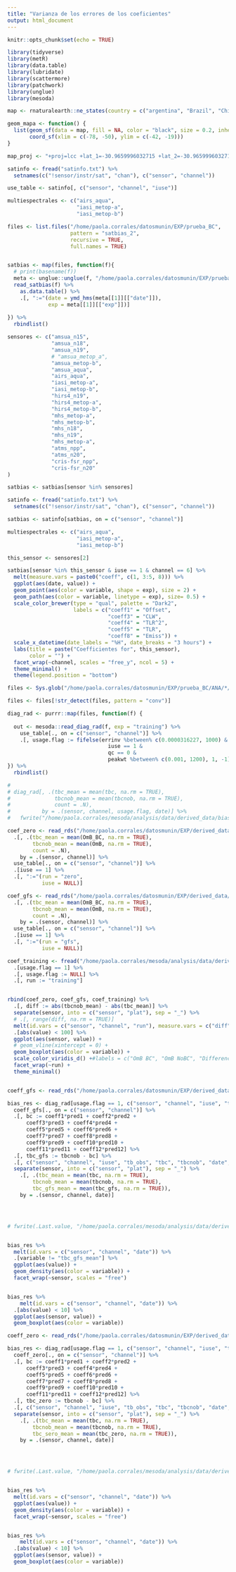```yaml
---
title: "Varianza de los errores de los coeficientes"
output: html_document
---
```


```r
knitr::opts_chunk$set(echo = TRUE)

library(tidyverse)
library(metR)
library(data.table)
library(lubridate)
library(scattermore)
library(patchwork)
library(unglue)
library(mesoda)

map <- rnaturalearth::ne_states(country = c("argentina", "Brazil", "Chile", "Uruguay", "Paraguay", "Bolivia"), returnclass = "sf")

geom_mapa <- function() {
  list(geom_sf(data = map, fill = NA, color = "black", size = 0.2, inherit.aes = FALSE),
       coord_sf(xlim = c(-78, -50), ylim = c(-42, -19)))
}

map_proj <- "+proj=lcc +lat_1=-30.9659996032715 +lat_2=-30.9659996032715 +lat_0=-30.9660034179688 +lon_0=-63.5670013427734 +a=6370000 +b=6370000"

satinfo <- fread("satinfo.txt") %>% 
  setnames(c("!sensor/instr/sat", "chan"), c("sensor", "channel"))

use_table <- satinfo[, c("sensor", "channel", "iuse")]

multiespectrales <- c("airs_aqua",
                      "iasi_metop-a",
                      "iasi_metop-b")
```

```r
files <- list.files("/home/paola.corrales/datosmunin/EXP/prueba_BC",
                    pattern = "satbias_2", 
                    recursive = TRUE,
                    full.names = TRUE)


satbias <- map(files, function(f){
  # print(basename(f))
  meta <- unglue::unglue(f, "/home/paola.corrales/datosmunin/EXP/prueba_BC/{exp}/{date_ana}/satbias_enkf/satbias_{date}")
  read_satbias(f) %>% 
    as.data.table() %>% 
    .[, ":="(date = ymd_hms(meta[[1]][["date"]]),
             exp = meta[[1]][["exp"]])] 
  
}) %>% 
  rbindlist()

sensores <- c("amsua_n15",
              "amsua_n18",
              "amsua_n19",
              # "amsua_metop_a",
              "amsua_metop-b",
              "amsua_aqua",
              "airs_aqua",
              "iasi_metop-a",
              "iasi_metop-b", 
              "hirs4_n19",
              "hirs4_metop-a",
              "hirs4_metop-b",
              "mhs_metop-a",
              "mhs_metop-b",
              "mhs_n18",
              "mhs_n19",
              "mhs_metop-a",
              "atms_npp",
              "atms_n20",
              "cris-fsr_npp",
              "cris-fsr_n20"
)

satbias <- satbias[sensor %in% sensores]

satinfo <- fread("satinfo.txt") %>% 
  setnames(c("!sensor/instr/sat", "chan"), c("sensor", "channel"))

satbias <- satinfo[satbias, on = c("sensor", "channel")]

multiespectrales <- c("airs_aqua",
                      "iasi_metop-a",
                      "iasi_metop-b")

this_sensor <- sensores[2]

satbias[sensor %in% this_sensor & iuse == 1 & channel == 6] %>% 
  melt(measure.vars = paste0("coeff", c(1, 3:5, 8))) %>% 
  ggplot(aes(date, value)) +
  geom_point(aes(color = variable, shape = exp), size = 2) +
  geom_path(aes(color = variable, linetype = exp), size= 0.5) +
  scale_color_brewer(type = "qual", palette = "Dark2",
                     labels = c("coeff1" = "Offset",
                                "coeff3" = "CLW",
                                "coeff4" = "TLR^2",
                                "coeff5" = "TLR",
                                "coeff8" = "Emiss")) +
  scale_x_datetime(date_labels = "%H", date_breaks = "3 hours") +
  labs(title = paste("Coefficientes for", this_sensor),
       color = "") +
  facet_wrap(~channel, scales = "free_y", ncol = 5) +
  theme_minimal() +
  theme(legend.position = "bottom")
```



```r
files <- Sys.glob("/home/paola.corrales/datosmunin/EXP/prueba_BC/ANA/*/diagfiles/asim*")

files <- files[!str_detect(files, pattern = "conv")]

diag_rad <- purrr::map(files, function(f) {
  
  out <- mesoda::read_diag_rad(f, exp = "training") %>%
    use_table[., on = c("sensor", "channel")] %>% 
    .[, usage.flag := fifelse(errinv %between% c(0.0000316227, 1000) & 
                                iuse == 1 &
                                qc == 0 & 
                                peakwt %between% c(0.001, 1200), 1, -1)]
}) %>% 
  rbindlist()

# 
# diag_rad[, .(tbc_mean = mean(tbc, na.rm = TRUE),
#              tbcnob_mean = mean(tbcnob, na.rm = TRUE),
#              count = .N),
#          by = .(sensor, channel, usage.flag, date)] %>%
#   fwrite("/home/paola.corrales/mesoda/analysis/data/derived_data/bias_res_ori.csv")


```

```r
coef_zero <- read_rds("/home/paola.corrales/datosmunin/EXP/derived_data/satbias_trained_zero-init.rds")$est %>% 
  .[, .(tbc_mean = mean(OmB_BC, na.rm = TRUE),
        tbcnob_mean = mean(OmB, na.rm = TRUE),
        count = .N),
    by = .(sensor, channel)] %>% 
  use_table[., on = c("sensor", "channel")] %>% 
  .[iuse == 1] %>% 
  .[, ":="(run = "zero",
           iuse = NULL)] 

coef_gfs <- read_rds("/home/paola.corrales/datosmunin/EXP/derived_data/satbias_trained_gfs-init.rds")$est %>%
  .[, .(tbc_mean = mean(OmB_BC, na.rm = TRUE),
        tbcnob_mean = mean(OmB, na.rm = TRUE),
        count = .N),
    by = .(sensor, channel)] %>% 
  use_table[., on = c("sensor", "channel")] %>% 
  .[iuse == 1] %>% 
  .[, ":="(run = "gfs",
           iuse = NULL)] 

coef_training <- fread("/home/paola.corrales/mesoda/analysis/data/derived_data/bias_res_ori.csv") %>% 
  .[usage.flag == 1] %>% 
  .[, usage.flag := NULL] %>% 
  .[, run := "training"] 


rbind(coef_zero, coef_gfs, coef_training) %>% 
  .[, diff := abs(tbcnob_mean) - abs(tbc_mean)] %>% 
  separate(sensor, into = c("sensor", "plat"), sep = "_") %>% 
  # .[, range(diff, na.rm = TRUE)]
  melt(id.vars = c("sensor", "channel", "run"), measure.vars = c("diff", "tbcnob_mean", "tbc_mean")) %>% 
  .[abs(value) < 100] %>% 
  ggplot(aes(sensor, value)) +
  # geom_vline(xintercept = 0) +
  geom_boxplot(aes(color = variable)) +
  scale_color_viridis_d() +#labels = c("OmB BC", "OmB NoBC", "Difference")) +
  facet_wrap(~run) +
  theme_minimal()



```
```r
coeff_gfs <- read_rds("/home/paola.corrales/datosmunin/EXP/derived_data/satbias_trained_gfs-init.rds")$coef_out

bias_res <- diag_rad[usage.flag == 1, c("sensor", "channel", "iuse", "tb_obs", "tbc", "tbcnob", paste0("pred", 1:12), "date")] %>% 
  coeff_gfs[., on = c("sensor", "channel")] %>% 
  .[, bc := coeff1*pred1 + coeff2*pred2 +
      coeff3*pred3 + coeff4*pred4 +
      coeff5*pred5 + coeff6*pred6 +
      coeff7*pred7 + coeff8*pred8 +
      coeff9*pred9 + coeff10*pred10 +
      coeff11*pred11 + coeff12*pred12] %>% 
  .[, tbc_gfs := tbcnob - bc] %>% 
  .[, c("sensor", "channel", "iuse", "tb_obs", "tbc", "tbcnob", "date", "bc", "tbc_gfs")] %>% 
  separate(sensor, into = c("sensor", "plat"), sep = "_") %>% 
    .[, .(tbc_mean = mean(tbc, na.rm = TRUE),
        tbcnob_mean = mean(tbcnob, na.rm = TRUE),
        tbc_gfs_mean = mean(tbc_gfs, na.rm = TRUE)),
    by = .(sensor, channel, date)] 




# fwrite(.Last.value, "/home/paola.corrales/mesoda/analysis/data/derived_data/bc_gfs.csv")


bias_res %>% 
  melt(id.vars = c("sensor", "channel", "date")) %>% 
  .[variable != "tbc_gfs_mean"] %>% 
  ggplot(aes(value)) +
  geom_density(aes(color = variable)) +
  facet_wrap(~sensor, scales = "free")


bias_res %>% 
    melt(id.vars = c("sensor", "channel", "date")) %>% 
  .[abs(value) < 10] %>% 
  ggplot(aes(sensor, value)) +
  geom_boxplot(aes(color = variable))
```
```r
coeff_zero <- read_rds("/home/paola.corrales/datosmunin/EXP/derived_data/satbias_trained_zero-init.rds")$coef_out

bias_res <- diag_rad[usage.flag == 1, c("sensor", "channel", "iuse", "tb_obs", "tbc", "tbcnob", paste0("pred", 1:12), "date")] %>% 
  coeff_zero[., on = c("sensor", "channel")] %>% 
  .[, bc := coeff1*pred1 + coeff2*pred2 +
      coeff3*pred3 + coeff4*pred4 +
      coeff5*pred5 + coeff6*pred6 +
      coeff7*pred7 + coeff8*pred8 +
      coeff9*pred9 + coeff10*pred10 +
      coeff11*pred11 + coeff12*pred12] %>% 
  .[, tbc_zero := tbcnob - bc] %>% 
  .[, c("sensor", "channel", "iuse", "tb_obs", "tbc", "tbcnob", "date", "bc", "tbc_gfs")] %>% 
  separate(sensor, into = c("sensor", "plat"), sep = "_") %>% 
    .[, .(tbc_mean = mean(tbc, na.rm = TRUE),
        tbcnob_mean = mean(tbcnob, na.rm = TRUE),
        tbc_sero_mean = mean(tbc_zero, na.rm = TRUE)),
    by = .(sensor, channel, date)] 




# fwrite(.Last.value, "/home/paola.corrales/mesoda/analysis/data/derived_data/bc_zero.csv")


bias_res %>% 
  melt(id.vars = c("sensor", "channel", "date")) %>% 
  ggplot(aes(value)) +
  geom_density(aes(color = variable)) +
  facet_wrap(~sensor, scales = "free")


bias_res %>% 
    melt(id.vars = c("sensor", "channel", "date")) %>% 
  .[abs(value) < 10] %>% 
  ggplot(aes(sensor, value)) +
  geom_boxplot(aes(color = variable))

```

















